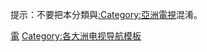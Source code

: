 {{template category|type=navbox|description=本分類收錄與亞洲各國和各地區電視相關的導航模板}}
提示：不要把本分類與[[:Category:亞洲電視|:Category:亞洲電視]]混淆。
[[Category:亞洲模板|電]]
[[Category:各大洲电视导航模板|Category:各大洲电视导航模板]]